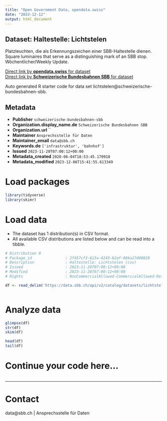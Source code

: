 ```yaml
---
title: "Open Government Data, opendata.swiss"
date: "2023-12-12"
output: html_document
---
```


## Dataset: Haltestelle: Lichtstelen

Platzleuchten, die als Erkennungszeichen einer SBB-Haltestelle dienen. Square luminaires that serve as a distinguishing mark of an SBB stop. Wöchentlicher/Weekly Update.

[Direct link by **opendata.swiss** for dataset](https://opendata.swiss/de/dataset/haltestelle-lichtstelen)<br>
[Direct link by **Schweizerische Bundesbahnen SBB** for dataset](https://data.sbb.ch/explore/dataset/lichtstelen/)

Auto generated R starter code for data set lichtstelen@schweizerische-bundesbahnen-sbb.

## Metadata

- **Publisher** `schweizerische-bundesbahnen-sbb`
- **Organization.display_name.de** `Schweizerische Bundesbahnen SBB`
- **Organization.url** ``
- **Maintainer** `Ansprechsstelle für Daten`
- **Maintainer_email** `data@sbb.ch`
- **Keywords.de** `['infrastruktur', 'bahnhof']`
- **Issued** `2023-11-28T07:00:12+00:00`
- **Metadata_created** `2020-06-04T18:53:45.170918`
- **Metadata_modified** `2023-12-06T15:41:55.613349`


# Load packages

```r

library(tidyverse)
library(skimr)

```

# Load data

-   The dataset has 1 distribution(s) in CSV format.
-   All available CSV distributions are listed below and can be read into a tibble.

```r

# Distribution 0
# Package_id               : 2f457cf3-613a-4243-b2af-886a17d08828
# Description              : Haltestelle: Lichtstelen (csv)
# Issued                   : 2023-11-28T07:00:12+00:00
# Modified                 : 2023-11-28T07:00:12+00:00
# Rights                   : NonCommercialAllowed-CommercialAllowed-ReferenceRequired

df <- read_delim('https://data.sbb.ch/api/v2/catalog/datasets/lichtstelen/exports/csv')



```

# Analyze data

```r

glimpse(df)
str(df)
skim(df)

head(df)
tail(df)

```

# Continue your code here...

```r

```

------------------------------------------------------------------------

# Contact

data@sbb.ch | Ansprechsstelle für Daten
